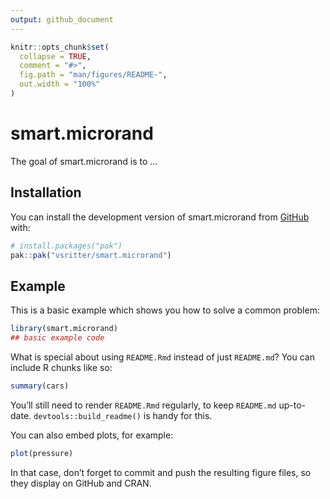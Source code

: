 ```yaml
---
output: github_document
---
```


<!-- README.md is generated from README.Rmd. Please edit that file -->

```r
knitr::opts_chunk$set(
  collapse = TRUE,
  comment = "#>",
  fig.path = "man/figures/README-",
  out.width = "100%"
)
```

# smart.microrand

<!-- badges: start -->
<!-- badges: end -->

The goal of smart.microrand is to ...

## Installation

You can install the development version of smart.microrand from [GitHub](https://github.com/) with:

``` r
# install.packages("pak")
pak::pak("vsritter/smart.microrand")
```

## Example

This is a basic example which shows you how to solve a common problem:

```r
library(smart.microrand)
## basic example code
```

What is special about using `README.Rmd` instead of just `README.md`? You can include R chunks like so:

```r
summary(cars)
```

You'll still need to render `README.Rmd` regularly, to keep `README.md` up-to-date. `devtools::build_readme()` is handy for this.

You can also embed plots, for example:

```r
plot(pressure)
```

In that case, don't forget to commit and push the resulting figure files, so they display on GitHub and CRAN.
